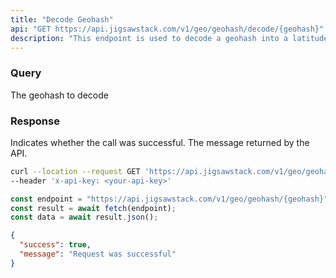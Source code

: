 ```yaml
---
title: "Decode Geohash"
api: "GET https://api.jigsawstack.com/v1/geo/geohash/decode/{geohash}"
description: "This endpoint is used to decode a geohash into a latitude and longitude."
---
```


### Query

<ParamField path="geohash" type="string" required>
  The geohash to decode
</ParamField>

<Snippet file="header.mdx" />

### Response

<ResponseField name="success" type="boolean">
  Indicates whether the call was successful.
</ResponseField>

<ResponseField name="message" type="string">
  The message returned by the API.
</ResponseField>

<RequestExample>

```bash cURL
curl --location --request GET 'https://api.jigsawstack.com/v1/geo/geohash/{geohash}' \
--header 'x-api-key: <your-api-key>'
```

```javascript Node.js
const endpoint = "https://api.jigsawstack.com/v1/geo/geohash/{geohash}";
const result = await fetch(endpoint);
const data = await result.json();
```

</RequestExample>

<ResponseExample>

```json Response
{
  "success": true,
  "message": "Request was successful"
}
```

</ResponseExample>
